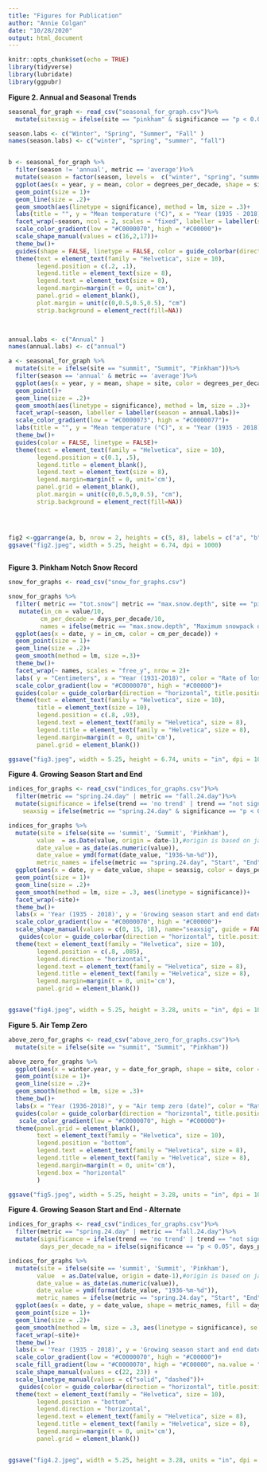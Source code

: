 ```yaml
---
title: "Figures for Publication"
author: "Annie Colgan"
date: "10/28/2020"
output: html_document
---
```


```r
knitr::opts_chunk$set(echo = TRUE)
library(tidyverse)
library(lubridate)
library(ggpubr)
```


**Figure 2. Annual and Seasonal Trends**
```r
seasonal_for_graph <- read_csv("seasonal_for_graph.csv")%>%
  mutate(sitexsig = ifelse(site == "pinkham" & significance == "p < 0.05", "p_sig", ifelse( site == "pinkham" & significance == "p > 0.05", "p_insig", ifelse(site == "summit" & significance == "p < 0.05", "s_sig", "s_insig"))))

season.labs <- c("Winter", "Spring", "Summer", "Fall" )
names(season.labs) <- c("winter", "spring", "summer", "fall")


b <- seasonal_for_graph %>%
  filter(season != 'annual', metric == 'average')%>%
  mutate(season = factor(season, levels =  c("winter", "spring", "summer", "fall")))%>%
  ggplot(aes(x = year, y = mean, color = degrees_per_decade, shape = sitexsig)) +
  geom_point(size = 1)+
  geom_line(size = .2)+
  geom_smooth(aes(linetype = significance), method = lm, size = .3)+
  labs(title = "", y = "Mean temperature (°C)", x = "Year (1935 - 2018)", color = "Rate of change (°C per decade)")+
  facet_wrap(~season, ncol = 2, scales = "fixed", labeller = labeller(season = season.labs))+
  scale_color_gradient(low = "#C0000070", high = "#C00000")+
  scale_shape_manual(values = c(16,2,17))+
  theme_bw()+
  guides(shape = FALSE, linetype = FALSE, color = guide_colorbar(direction = "horizontal", title.position = "top"))+
  theme(text = element_text(family = "Helvetica", size = 10),
        legend.position = c(.2, .1),
        legend.title = element_text(size = 8),
        legend.text = element_text(size = 8),
        legend.margin=margin(t = 0, unit='cm'),
        panel.grid = element_blank(),
        plot.margin = unit(c(0,0.5,0.5,0.5), "cm")
        strip.background = element_rect(fill=NA))

 

annual.labs <- c("Annual" )
names(annual.labs) <- c("annual")

a <- seasonal_for_graph %>%
  mutate(site = ifelse(site == "summit", "Summit", "Pinkham"))%>%
  filter(season == 'annual' & metric == 'average')%>%
  ggplot(aes(x = year, y = mean, shape = site, color = degrees_per_decade))+
  geom_point()+
  geom_line(size = .2)+
  geom_smooth(aes(linetype = significance), method = lm, size = .3)+
  facet_wrap(~season, labeller = labeller(season = annual.labs))+
  scale_color_gradient(low = "#C0000073", high = "#C0000077")+
  labs(title = "", y = "Mean temperature (°C)", x = "Year (1935 - 2018)")+
  theme_bw()+
  guides(color = FALSE, linetype = FALSE)+
  theme(text = element_text(family = "Helvetica", size = 10),
        legend.position = c(0.1, .5),
        legend.title = element_blank(), 
        legend.text = element_text(size = 8),
        legend.margin=margin(t = 0, unit='cm'),
        panel.grid = element_blank(),
        plot.margin = unit(c(0,0.5,0,0.5), "cm"),
        strip.background = element_rect(fill=NA))


  

fig2 <-ggarrange(a, b, nrow = 2, heights = c(5, 8), labels = c("a", "b"))
ggsave("fig2.jpeg", width = 5.25, height = 6.74, dpi = 1000)
  
```


**Figure 3. Pinkham Notch Snow Record**
```r
snow_for_graphs <- read_csv("snow_for_graphs.csv")

snow_for_graphs %>% 
  filter( metric == "tot.snow"| metric == "max.snow.depth", site == "pinkham")%>%
   mutate(in_cm = value/10,
         cm_per_decade = days_per_decade/10,
         names = ifelse(metric == "max.snow.depth", "Maximum snowpack depth", "Total snowfall"))%>%
  ggplot(aes(x = date, y = in_cm, color = cm_per_decade)) +
  geom_point(size = 1)+
  geom_line(size = .2)+
  geom_smooth(method = lm, size =.3)+
  theme_bw()+
  facet_wrap(~ names, scales = "free_y", nrow = 2)+
  labs( y = "Centimeters", x = "Year (1931-2018)", color = "Rate of loss (cm per decade)", title = "Pinkham Notch snow record")+
  scale_color_gradient(low = "#C0000070", high = "#C00000")+
  guides(color = guide_colorbar(direction = "horizontal", title.position = "top"))+
  theme(text = element_text(family = "Helvetica", size = 10),
        title = element_text(size = 10),
        legend.position = c(.8, .93),
        legend.text = element_text(family = "Helvetica", size = 8),
        legend.title = element_text(family = "Helvetica", size = 8),
        legend.margin=margin(t = 0, unit='cm'),
        panel.grid = element_blank())

ggsave("fig3.jpeg", width = 5.25, height = 6.74, units = "in", dpi = 1000)
```


**Figure 4. Growing Season Start and End**

```r
indices_for_graphs <- read_csv("indices_for_graphs.csv")%>%
  filter(metric == "spring.24.day" | metric == "fall.24.day")%>%
  mutate(significance = ifelse(trend == 'no trend' | trend == "not significant", "p > 0.05","p < 0.05"),
    seaxsig = ifelse(metric == "spring.24.day" & significance == "p < 0.05", "s_sig", ifelse( metric == "2pring.24.day" & significance == "p > 0.05", "s_insig", ifelse(metric == "fall.24.day" & significance == "p < 0.05", "f_sig", "f_insig"))))

indices_for_graphs %>%
  mutate(site = ifelse(site == 'summit', 'Summit', 'Pinkham'),
        value  = as.Date(value, origin = date-1),#origin is based on jan 1st being day 0, whereas doy is based on jan 1st being day 1, date-1 corrects for this by starting the origin at yearbefore-12-31
        date_value = as_date(as.numeric(value)),
        date_value = ymd(format(date_value, "1936-%m-%d")),
        metric_names = ifelse(metric == "spring.24.day", "Start", "End"))%>%
  ggplot(aes(x = date, y = date_value, shape = seaxsig, color = days_per_decade))+
  geom_point(size = 1)+
  geom_line(size = .2)+
  geom_smooth(method = lm, size = .3, aes(linetype = significance))+
  facet_wrap(~site)+
  theme_bw()+
  labs(x = 'Year (1935 - 2018)', y = 'Growing season start and end date', shape = "", color = "Rate of change (days per decade)", linetype = "")+
  scale_color_gradient(low = "#C0000070", high = "#C00000")+
  scale_shape_manual(values = c(0, 15, 18), name="seaxsig", guide = FALSE) +
   guides(color = guide_colorbar(direction = "horizontal", title.position = "top", barheight = unit(0.1, "in")), linetype = FALSE)+
  theme(text = element_text(family = "Helvetica", size = 10),
        legend.position = c(.8, .085),
        legend.direction = "horizontal",
        legend.text = element_text(family = "Helvetica", size = 8),
        legend.title = element_text(family = "Helvetica", size = 8),
        legend.margin=margin(t = 0, unit='cm'),
        panel.grid = element_blank())


ggsave("fig4.jpeg", width = 5.25, height = 3.28, units = "in", dpi = 1000)
```

**Figure 5. Air Temp Zero**
```r
above_zero_for_graphs <- read_csv("above_zero_for_graphs.csv")%>%
  mutate(site = ifelse(site == "summit", "Summit", "Pinkham"))

above_zero_for_graphs %>%
  ggplot(aes(x = winter.year, y = date_for_graph, shape = site, color = days_per_decade))+
  geom_point(size = 1)+
  geom_line(size = .2)+
  geom_smooth(method = lm, size = .3)+
  theme_bw()+
  labs(x = "Year (1936-2018)", y = "Air temp zero (date)", color = "Rate of change (days per decade)", shape = "")+
  guides(color = guide_colorbar(direction = "horizontal", title.position = "top", barheight = unit(0.1, "in")))+
   scale_color_gradient(low = "#C0000070", high = "#C00000")+
  theme(panel.grid = element_blank(),
        text = element_text(family = "Helvetica", size = 10),
        legend.position = "bottom",
        legend.text = element_text(family = "Helvetica", size = 8),
        legend.title = element_text(family = "Helvetica", size = 8),
        legend.margin=margin(t = 0, unit='cm'), 
        legend.box = "horizontal"
        )

ggsave("fig5.jpeg", width = 5.25, height = 3.28, units = "in", dpi = 1000 )
```


**Figure 4. Growing Season Start and End - Alternate**

```r
indices_for_graphs <- read_csv("indices_for_graphs.csv")%>%
  filter(metric == "spring.24.day" | metric == "fall.24.day")%>%
  mutate(significance = ifelse(trend == 'no trend' | trend == "not significant", "p > 0.05","p < 0.05"),
         days_per_decade_na = ifelse(significance == "p < 0.05", days_per_decade, NA))

indices_for_graphs %>%
  mutate(site = ifelse(site == 'summit', 'Summit', 'Pinkham'),
        value  = as.Date(value, origin = date-1),#origin is based on jan 1st being day 0, whereas doy is based on jan 1st being day 1, date-1 corrects for this by starting the origin at yearbefore-12-31
        date_value = as_date(as.numeric(value)),
        date_value = ymd(format(date_value, "1936-%m-%d")),
        metric_names = ifelse(metric == "spring.24.day", "Start", "End"))%>%
  ggplot(aes(x = date, y = date_value, shape = metric_names, fill = days_per_decade_na, color = days_per_decade))+
  geom_point(size = 1)+
  geom_line(size = .2)+
  geom_smooth(method = lm, size = .3, aes(linetype = significance), se = FALSE)+
  facet_wrap(~site)+
  theme_bw()+
  labs(x = 'Year (1935 - 2018)', y = 'Growing season start and end date', shape = "", color = "Rate of change (days per decade)", linetype = "", metric = "")+
  scale_color_gradient(low = "#C0000070", high = "#C00000")+
  scale_fill_gradient(low = "#C0000070", high = "#C00000", na.value = "#1C00ff00")+
  scale_shape_manual(values = c(22, 23)) +
  scale_linetype_manual(values = c("solid", "dashed"))+
   guides(color = guide_colorbar(direction = "horizontal", title.position = "top", barheight = unit(0.1, "in")), fill = FALSE, linetype = guide_legend())+
  theme(text = element_text(family = "Helvetica", size = 10),
        legend.position = "bottom",
        legend.direction = "horizontal",
        legend.text = element_text(family = "Helvetica", size = 8),
        legend.title = element_text(family = "Helvetica", size = 8),
        legend.margin=margin(t = 0, unit='cm'),
        panel.grid = element_blank())


ggsave("fig4.2.jpeg", width = 5.25, height = 3.28, units = "in", dpi = 1000)
```


